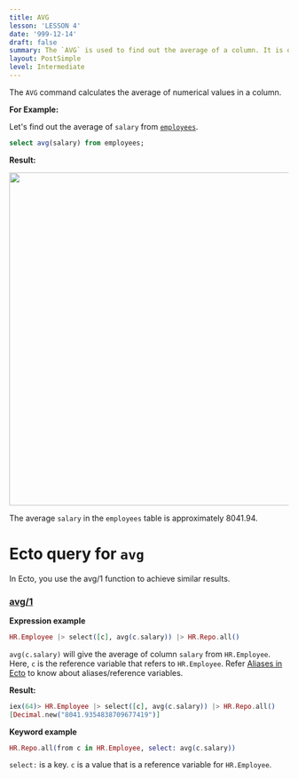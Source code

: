 ```yaml
---
title: AVG
lesson: 'LESSON 4'
date: '999-12-14'
draft: false
summary: The `AVG` is used to find out the average of a column. It is only used on numerical values.
layout: PostSimple
level: Intermediate
---
```


The `AVG` command calculates the average of numerical values in a column.


**For Example:**

Let's find out the average of `salary` from <a href="/blog/Introduction">`employees`</a>.


```SQL
select avg(salary) from employees;
```

**Result:**

<img src="/static/images/Pastedimage20231116153449.png" width="600" />

The average `salary` in the `employees` table is approximately 8041.94.

# Ecto query for `avg`

In Ecto, you use the avg/1 function to achieve similar results.

### [avg/1](https://hexdocs.pm/ecto/Ecto.Query.API.html#avg/1)


**Expression example**


```Elixir
HR.Employee |> select([c], avg(c.salary)) |> HR.Repo.all()
```

`avg(c.salary)` will give the average of column `salary` from `HR.Employee`. Here, `c` is the reference variable that refers to `HR.Employee`. Refer <a href="/blog/Aliases in Ecto">Aliases in Ecto</a> to know about aliases/reference variables.

**Result:**

```Elixir
iex(64)> HR.Employee |> select([c], avg(c.salary)) |> HR.Repo.all()
[Decimal.new("8041.9354838709677419")]
```

**Keyword example**

```Elixir
HR.Repo.all(from c in HR.Employee, select: avg(c.salary))
```

`select:` is a key. `c` is a value that is a reference variable for `HR.Employee`.
